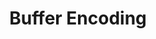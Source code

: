 ---
id: "node_hard_004"
questionType: "MULTIPLE_CHOICE"
title: "Buffer Encoding"
description: "Which encoding is used by default when creating a buffer from a string?"
difficulty: "HARD"
category: "Node.js"
options:
  - "ascii"
  - "utf8"
  - "base64"
  - "hex"
correctAnswer: 1
---